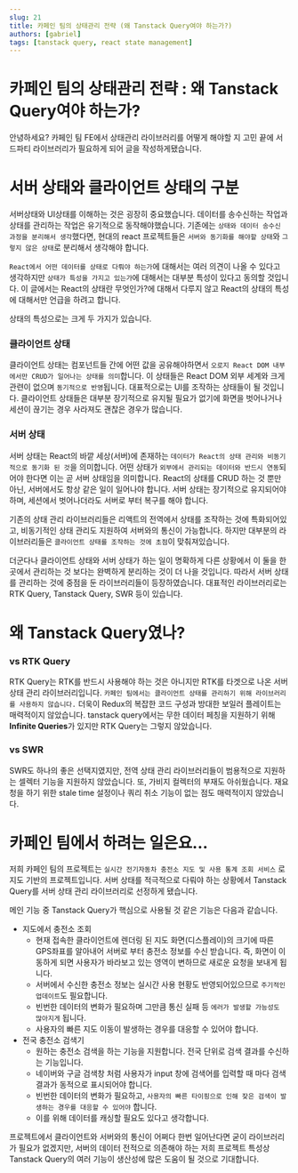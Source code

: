 ```yaml
---
slug: 21
title: 카페인 팀의 상태관리 전략 (왜 Tanstack Query여야 하는가?)
authors: [gabriel]
tags: [tanstack query, react state management]
---
```


# 카페인 팀의 상태관리 전략 : 왜 Tanstack Query여야 하는가?

안녕하세요? 카페인 팀 FE에서 상태관리 라이브러리를 어떻게 해야할 지 고민 끝에 서드파티 라이브러리가 필요하게 되어 글을 작성하게됐습니다.

# 서버 상태와 클라이언트 상태의 구분

서버상태와 UI상태를 이해하는 것은 굉장히 중요했습니다. 데이터를 송수신하는 작업과 상태를 관리하는 작업은 유기적으로 동작해야했습니다. 기존에는 `상태와 데이터 송수신 과정을 분리해서 생각`했다면, 현대의 react 프로젝트들은 `서버와 동기화를 해야할 상태`와 `그렇지 않은 상태`로 분리해서 생각해야 합니다.

`React에서 어떤 데이터를 상태로 다뤄야 하는가`에 대해서는 여러 의견이 나올 수 있다고 생각하지만 `상태가 특성을 가지고 있는가`에 대해서는 대부분 특성이 있다고 동의할 것입니다. 이 글에서는 React의 상태란 무엇인가?에 대해서 다루지 않고 React의 상태의 특성에 대해서만 언급을 하려고 합니다.

상태의 특성으로는 크게 두 가지가 있습니다.

### 클라이언트 상태

클라이언트 상태는 컴포넌트들 간에 어떤 값을 공유해야하면서 `오로지 React DOM 내부에서만 CRUD가 일어나는 상태를 의미`합니다. 이 상태들은 React DOM 외부 세계와 크게 관련이 없으며 `동기적으로 반영`됩니다. 대표적으로는 UI를 조작하는 상태들이 될 것입니다. 클라이언트 상태들은 대부분 장기적으로 유지될 필요가 없기에 화면을 벗어나거나 세션이 끊기는 경우 사라져도 괜찮은 경우가 많습니다.

### 서버 상태

서버 상태는 React의 바깥 세상(서버)에 존재하는 `데이터가 React의 상태 관리와 비동기적으로 동기화 된 것`을 의미합니다. 어떤 상태가 `외부에서 관리되는 데이터와 반드시 연동`되어야 한다면 이는 곧 서버 상태임을 의미합니다. React의 상태를 CRUD 하는 것 뿐만 아닌, 서버에서도 항상 같은 일이 일어나야 합니다. 서버 상태는 장기적으로 유지되어야 하며, 세션에서 벗어나더라도 서버로 부터 복구를 해야 합니다.

기존의 상태 관리 라이브러리들은 리액트의 전역에서 상태를 조작하는 것에 특화되어있고, 비동기적인 상태 관리도 지원하여 서버와의 통신이 가능합니다. 하지만 대부분의 라이브러리들은 `클라이언트 상태를 조작하는 것에 초점`이 맞춰져있습니다.

더군다나 클라이언트 상태와 서버 상태가 하는 일이 명확하게 다른 상황에서 이 둘을 한 곳에서 관리하는 것 보다는 완벽하게 분리하는 것이 더 나을 것입니다. 따라서 서버 상태를 관리하는 것에 중점을 둔 라이브러리들이 등장하였습니다. 대표적인 라이브러리로는 RTK Query, Tanstack Query, SWR 등이 있습니다.

# 왜 Tanstack Query였나?

### vs RTK Query

RTK Query는 RTK를 반드시 사용해야 하는 것은 아니지만 RTK를 타겟으로 나온 서버 상태 관리 라이브러리입니다. `카페인 팀에서는 클라이언트 상태를 관리하기 위해 라이브러리를 사용하지 않습니다.` 더욱이 Redux의 복잡한 코드 구성과 방대한 보일러 플레이트는 매력적이지 않았습니다. tanstack query에서는 무한 데이터 페칭을 지원하기 위해 **Infinite Queries**가 있지만 RTK Query는 그렇지 않았습니다.

### vs SWR

SWR도 하나의 좋은 선택지였지만, 전역 상태 관리 라이브러리들이 범용적으로 지원하는 셀렉터 기능을 지원하지 않았습니다. 또, 가비지 컬렉터의 부재도 아쉬웠습니다. 재요청을 하기 위한 stale time 설정이나 쿼리 취소 기능이 없는 점도 매력적이지 않았습니다.

# 카페인 팀에서 하려는 일은요…

저희 카페인 팀의 프로젝트는 `실시간 전기자동차 충전소 지도 및 사용 통계 조회 서비스` 로 지도 기반의 프로젝트입니다. 서버 상태를 적극적으로 다뤄야 하는 상황에서 Tanstack Query를 서버 상태 관리 라이브러리로 선정하게 됐습니다.

메인 기능 중 Tanstack Query가 핵심으로 사용될 것 같은 기능은 다음과 같습니다.

- 지도에서 충전소 조회
  - 현재 접속한 클라이언트에 렌더링 된 지도 화면(디스플레이)의 크기에 따른 GPS좌표를 알아내어 서버로 부터 충전소 정보를 수신 받습니다. 즉, 화면이 이동하게 되면 사용자가 바라보고 있는 영역이 변하므로 새로운 요청을 보내게 됩니다.
  - 서버에서 수신한 충전소 정보는 실시간 사용 현황도 반영되어있으므로 `주기적인 업데이트`도 필요합니다.
  - 빈번한 데이터의 변화가 필요하며 그만큼 통신 실패 등 `에러가 발생할 가능성도 많아지게` 됩니다.
  - 사용자의 빠른 지도 이동이 발생하는 경우를 대응할 수 있어야 합니다.
- 전국 충전소 검색기
  - 원하는 충전소 검색을 하는 기능을 지원합니다. 전국 단위로 검색 결과를 수신하는 기능입니다.
  - 네이버와 구글 검색창 처럼 사용자가 input 창에 검색어를 입력할 때 마다 검색 결과가 동적으로 표시되어야 합니다.
  - 빈번한 데이터의 변화가 필요하고, `사용자의 빠른 타이핑으로 인해 잦은 검색이 발생하는 경우를 대응할 수 있어야` 합니다.
  - 이를 위해 데이터를 캐싱할 필요도 있다고 생각합니다.

프로젝트에서 클라이언트와 서버와의 통신이 어쩌다 한번 일어난다면 굳이 라이브러리가 필요가 없겠지만, 서버의 데이터 전적으로 의존해야 하는 저희 프로젝트 특성상 Tanstack Query의 여러 기능이 생산성에 많은 도움이 될 것으로 기대합니다.
